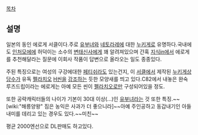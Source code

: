 [[목차]]

== 설명 ==

일본의 동인 에로게 서클이다.주로 [[유부녀]]와 [[네토라레]]에 대한 [[누키게]]로 유명하다.국내에도 [[인처]][[모에]]에 허덕이는 소수의 [[변태]][[신사]]에게 꽤 알려져있으며 간혹 [[지식in]]에서 에로게를 추천해달라는 질문에 이회사 작품이 답변으로 올라오는 일도 종종있다.

주된 특징으로는 여성의 구강에대한 [[페티쉬]]라도 있는건지, 이 [[서클]]에서 제작된 [[누키게]]상당수가 유독 [[펠라치오]] [[H씬]]을 [[강조]]하는 듯한 모양새를 띄고 있다.C82에서 내놓은 완숙루즈드립이라는 에로게는 아예 모든 씬이 [[펠라치오]]로만 구성되어있을 정도.

또한 공략캐릭터들의 나이가 기본이 30대 이상(...)인 [[유부녀]]라는 것 또한 특징.~~[wiki:"해릉양왕" 짐은 농익은 사과가 더 좋으니라]~~아예 주인공하고 동갑내기인 아들내미를 데리고 있는 경우도 있다.~~미친~~

평균 2000엔선으로 DL판매도 하고있다.
